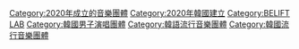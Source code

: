 {{catmore}}

[[Category:2020年成立的音樂團體|Category:2020年成立的音樂團體]]
[[Category:2020年韓國建立|Category:2020年韓國建立]]
[[Category:BELIFT_LAB|Category:BELIFT LAB]]
[[Category:韓國男子演唱團體|Category:韓國男子演唱團體]]
[[Category:韓語流行音樂團體|Category:韓語流行音樂團體]]
[[Category:韓國流行音樂團體|Category:韓國流行音樂團體]]